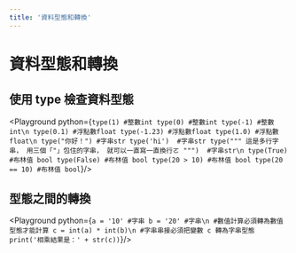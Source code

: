```yaml
---
title: '資料型態和轉換'
---
```


# 資料型態和轉換

## 使用 type 檢查資料型態
<Playground python={`
type(1) #整數int
type(0) #整數int
type(-1) #整數int\n
type(0.1) #浮點數float
type(-1.23) #浮點數float
type(1.0) #浮點數float\n
type("你好！") #字串str
type('hi')  #字串str
type("""
這是多行字串，
用三個「"」包住的字串，
就可以一直寫一直換行ㄛ
""")  #字串str\n
type(True) #布林值 bool
type(False) #布林值 bool
type(20 > 10) #布林值 bool
type(20 == 10) #布林值 bool
`}/>

## 型態之間的轉換
<Playground python={`
a = '10' #字串
b = '20' #字串\n
#數值計算必須轉為數值型態才能計算
c = int(a) * int(b)\n
#字串串接必須把變數 c 轉為字串型態
print('相乘結果是：' + str(c))
`}/>